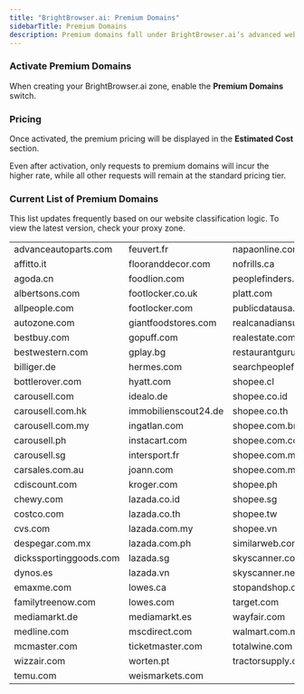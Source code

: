 ```yaml
---
title: "BrightBrowser.ai: Premium Domains"
sidebarTitle: Premium Domains
description: Premium domains fall under BrightBrowser.ai’s advanced website classification system, representing sites with stronger anti-bot measures. Scraping these requires extra resources and intelligent unblocking techniques, ensuring seamless access to even the most restricted content.
---
```


### Activate Premium Domains

When creating your BrightBrowser.ai zone, enable the **Premium Domains** switch.

### Pricing

Once activated, the premium pricing will be displayed in the **Estimated Cost** section.

<Note>
  Even after activation, only requests to premium domains will incur the higher rate, while all other requests will remain at the standard pricing tier.
</Note>

### Current List of Premium Domains

<Note>
  This list updates frequently based on our website classification logic. To view the latest version, check your proxy zone.
</Note>

|                        |                      |                           |
| ---------------------- | -------------------- | ------------------------- |
| advanceautoparts.com   | feuvert.fr           | napaonline.com            |
| affitto.it             | flooranddecor.com    | nofrills.ca               |
| agoda.cn               | foodlion.com         | peoplefinders.com         |
| albertsons.com         | footlocker.co.uk     | platt.com                 |
| allpeople.com          | footlocker.com       | publicdatausa.com         |
| autozone.com           | giantfoodstores.com  | realcanadiansuperstore.ca |
| bestbuy.com            | gopuff.com           | realestate.com.au         |
| bestwestern.com        | gplay.bg             | restaurantguru.com        |
| billiger.de            | hermes.com           | searchpeoplefree.com      |
| bottlerover.com        | hyatt.com            | shopee.cl                 |
| carousell.com          | idealo.de            | shopee.co.id              |
| carousell.com.hk       | immobilienscout24.de | shopee.co.th              |
| carousell.com.my       | ingatlan.com         | shopee.com.br             |
| carousell.ph           | instacart.com        | shopee.com.co             |
| carousell.sg           | intersport.fr        | shopee.com.mx             |
| carsales.com.au        | joann.com            | shopee.com.my             |
| cdiscount.com          | kroger.com           | shopee.ph                 |
| chewy.com              | lazada.co.id         | shopee.sg                 |
| costco.com             | lazada.co.th         | shopee.tw                 |
| cvs.com                | lazada.com.my        | shopee.vn                 |
| despegar.com.mx        | lazada.com.ph        | similarweb.com            |
| dickssportinggoods.com | lazada.sg            | skyscanner.co.kr          |
| dynos.es               | lazada.vn            | skyscanner.net            |
| emaxme.com             | lowes.ca             | stopandshop.com           |
| familytreenow.com      | lowes.com            | target.com                |
| mediamarkt.de          | mediamarkt.es        | wayfair.com               |
| medline.com            | mscdirect.com        | walmart.com.mx            |
| mcmaster.com           | ticketmaster.com     | totalwine.com             |
| wizzair.com            | worten.pt            | tractorsupply.com         |
| temu.com               | weismarkets.com      |                           |